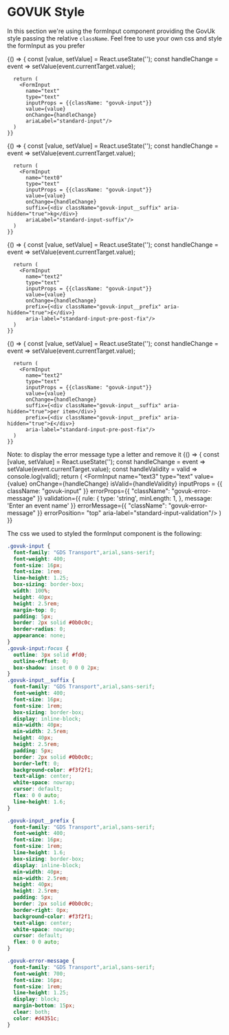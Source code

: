 
<Meta title="DCXLibrary/Form/Input/HMRC" component={FormInput} />

# GOVUK Style

In this section we're using the formInput component providing the GovUk style passing the relative `className`. Feel free to use your own css and style the formInput as you prefer

<Canvas>
  <Story name="basic">
    {() => {
      const [value, setValue] = React.useState('');
      const handleChange = event => setValue(event.currentTarget.value);
      
      return (
        <FormInput
          name="text"
          type="text"
          inputProps = {{className: "govuk-input"}}
          value={value}
          onChange={handleChange}
          ariaLabel="standard-input"/>
      )
    }}
  </Story>
</Canvas>

<Canvas>
  <Story name="suffix">
    {() => {
      const [value, setValue] = React.useState('');
      const handleChange = event => setValue(event.currentTarget.value);
      
      return (
        <FormInput
          name="text0"
          type="text"
          inputProps = {{className: "govuk-input"}}
          value={value}
          onChange={handleChange}
          suffix={<div className="govuk-input__suffix" aria-hidden="true">kg</div>}
          ariaLabel="standard-input-suffix"/>
      )
    }}
  </Story>
</Canvas>

<Canvas>
  <Story name="prefix">
    {() => {
      const [value, setValue] = React.useState('');
      const handleChange = event => setValue(event.currentTarget.value);
      
      return (
        <FormInput
          name="text2"
          type="text"
          inputProps = {{className: "govuk-input"}}
          value={value}
          onChange={handleChange}
          prefix={<div className="govuk-input__prefix" aria-hidden="true">£</div>}
          aria-label="standard-input-pre-post-fix"/>
      )
    }}
  </Story>
</Canvas>

<Canvas>
  <Story name="prefix+suffix">
    {() => {
      const [value, setValue] = React.useState('');
      const handleChange = event => setValue(event.currentTarget.value);
      
      return (
        <FormInput
          name="text2"
          type="text"
          inputProps = {{className: "govuk-input"}}
          value={value}
          onChange={handleChange}
          suffix={<div className="govuk-input__suffix" aria-hidden="true">per item</div>}
          prefix={<div className="govuk-input__prefix" aria-hidden="true">£</div>}
          aria-label="standard-input-pre-post-fix"/>
      )
    }}
  </Story>
</Canvas>

Note: to display the error message type a letter and remove it
<Canvas>
  <Story name="error-message">
    {() => {
      const [value, setValue] = React.useState('');
      const handleChange = event => setValue(event.currentTarget.value);
      const handleValidity = valid => console.log(valid);
      return (
        <FormInput
          name="text3"
          type="text"
          value={value}
          onChange={handleChange}
          isValid={handleValidity}
          inputProps = {{
            className: "govuk-input"
          }}
          errorProps={{
              "className": "govuk-error-message"
          }}
          validation={{
            rule: {
            type: 'string',
            minLength: 1,
            },
            message:
            'Enter an event name'
          }}
          errorMessage={{
            "className": "govuk-error-message"
          }}
          errorPosition= "top"
          aria-label="standard-input-validation"/>
      )
    }}
  </Story>
</Canvas>

The css we used to styled the formInput component is the following:
```css
.govuk-input {
  font-family: "GDS Transport",arial,sans-serif;
  font-weight: 400;
  font-size: 16px;
  font-size: 1rem;
  line-height: 1.25;
  box-sizing: border-box;
  width: 100%;
  height: 40px;
  height: 2.5rem;
  margin-top: 0;
  padding: 5px;
  border: 2px solid #0b0c0c;
  border-radius: 0;
  appearance: none;
}
.govuk-input:focus {
  outline: 3px solid #fd0;
  outline-offset: 0;
  box-shadow: inset 0 0 0 2px;
}
.govuk-input__suffix {
  font-family: "GDS Transport",arial,sans-serif;
  font-weight: 400;
  font-size: 16px;
  font-size: 1rem;
  box-sizing: border-box;
  display: inline-block;
  min-width: 40px;
  min-width: 2.5rem;
  height: 40px;
  height: 2.5rem;
  padding: 5px;
  border: 2px solid #0b0c0c;
  border-left: 0;
  background-color: #f3f2f1;
  text-align: center;
  white-space: nowrap;
  cursor: default;
  flex: 0 0 auto;
  line-height: 1.6;
}

.govuk-input__prefix {
  font-family: "GDS Transport",arial,sans-serif;
  font-weight: 400;
  font-size: 16px;
  font-size: 1rem;
  line-height: 1.6;
  box-sizing: border-box;
  display: inline-block;
  min-width: 40px;
  min-width: 2.5rem;
  height: 40px;
  height: 2.5rem;
  padding: 5px;
  border: 2px solid #0b0c0c;
  border-right: 0px;
  background-color: #f3f2f1;
  text-align: center;
  white-space: nowrap;
  cursor: default;
  flex: 0 0 auto;
}

.govuk-error-message {
  font-family: "GDS Transport",arial,sans-serif;
  font-weight: 700;
  font-size: 16px;
  font-size: 1rem;
  line-height: 1.25;
  display: block;
  margin-bottom: 15px;
  clear: both;
  color: #d4351c;
}
```

<Props of={FormInput} />